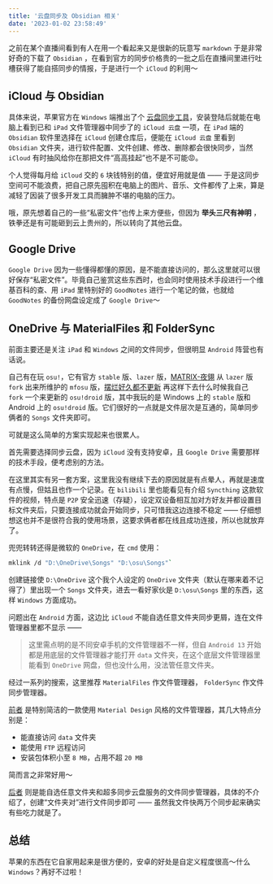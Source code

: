 ```yaml
---
title: '云盘同步及 Obsidian 相关'
date: '2023-01-02 23:58:49'
---
```


之前在某个直播间看到有人在用一个看起来又是很新的玩意写 `markdown` 于是非常好奇的下载了 `Obsidian` ，在看到官方的同步价格贵的一批之后在直播间里进行吐槽获得了能自搭同步的情报，于是进行一个 `iCloud` 的利用～

## iCloud 与 Obsidian

具体来说，苹果官方在 `Windows` 端推出了个 [云盘同步工具](https://www.microsoft.com/store/productId/9PKTQ5699M62)，安装登陆后就能在电脑上看到已和 `iPad` 文件管理器中同步了的 `iCloud 云盘` 一项，在 `iPad` 端的 `Obsidian` 软件里选择在 `iCloud` 创建仓库后，便能在 `iCloud 云盘` 里看到 `Obsidian` 文件夹，进行软件配置、文件创建、修改、删除都会很快同步，当然 `iCloud` 有时抽风给你在那把文件“高高挂起”也不是不可能😡。

个人觉得每月给 `iCloud` 交的 `6` 块钱特别的值，便宜好用就是值 —— 于是这同步空间可不能浪费，把自己原先囤积在电脑上的图片、音乐、文件都传了上来，算是减轻了因装了很多开发工具而臃肿不堪的电脑的压力。

哦，原先想着自己的一些“私密文件”也传上来方便些，但因为 **举头三尺有神明** ，铁拳还是有可能砸到云上贵州的，所以转向了其他云盘。

## Google Drive

`Google Drive` 因为一些懂得都懂的原因，是不能直接访问的，那么这里就可以很好保存“私密文件”。毕竟自己鉴赏这些东西时，也会同时使用技术手段进行一个维基百科的查、用 `iPad` 里特别好的 `GoodNotes` 进行一个笔记的做，也就给 `GoodNotes` 的备份网盘设定成了 `Google Drive`～

## OneDrive 与 MaterialFiles 和 FolderSync

前面主要还是关注 `iPad` 和 `Windows` 之间的文件同步，但很明显 `Android` 阵营也有话说。

自己有在玩 `osu!`，它有官方 `stable` 版、`lazer` 版，[MATRIX-夜翎](https://space.bilibili.com/305637715) 从 `lazer` 版 `fork` 出来所维护的 `mfosu` 版，[摆烂好久都不更新](https://github.com/osudroid/osu-droid) 再这样下去什么时候我自己 `fork` 一个来更新的 `osu!droid` 版，其中我玩的是 Windows 上的 `stable` 版和 Android 上的 `osu!droid` 版。它们很好的一点就是文件层次是互通的，简单同步俩者的 `Songs` 文件夹即可。

可就是这么简单的方案实现起来也很累人。

首先需要选择同步云盘，因为 `iCloud` 没有支持安卓，且 `Google Drive` 需要那样的技术手段，便考虑别的方法。

在这里其实有另一套方案，这里我没有继续下去的原因就是有点晕人，再就是速度有点慢，但姑且也作一个记录。在 `bilibili` 里也能看见有介绍 `Syncthing` 这款软件的视频，特点是 `P2P` 安全迅速（存疑），设定双设备相互加对方好友并都设置目标文件夹后，只要连接成功就会开始同步，只可惜我这边连接不稳定 —— 仔细想想这也并不是很符合我的使用场景，这要求俩者都在线且成功连接，所以也就放弃了。

兜兜转转还得是微软的 `OneDrive`，在 `cmd` 使用：

```bash
mklink /d "D:\OneDrive\Songs" "D:\osu\Songs"`
```

创建链接使 `D:\OneDrive` 这个我个人设定的 `OneDrive` 文件夹（默认在哪来着不记得了）里出现一个 `Songs` 文件夹，进去一看好家伙是 `D:\osu\Songs` 里的东西，这样 `Windows` 方面成功。

问题出在 `Android` 方面，这边比 `iCloud` 不能自选任意文件夹同步更屑，连在文件管理器里都不显示 ——

> 这里需点明的是不同安卓手机的文件管理器不一样，但自 `Android 13` 开始都是用底层的文件管理器才能打开 `data` 文件夹，在这个底层文件管理器里能看到 `OneDrive` 网盘，但也没什么用，没法管任意文件夹。

经过一系列的搜索，这里推荐 `MaterialFiles` 作文件管理器， `FolderSync` 作文件同步管理器。

[前者](https://github.com/zhanghai/MaterialFiles) 是特别简洁的一款使用 `Material Design` 风格的文件管理器，其几大特点分别是：

- 能直接访问 `data` 文件夹
- 能使用 `FTP` 远程访问
- 安装包体积小至 `8 MB`，占用不超 `20 MB`

简而言之非常好用～

[后者](https://play.google.com/store/apps/details?id=dk.tacit.android.foldersync.lite) 则是能自选任意文件夹和超多同步云盘服务的文件同步管理器，具体的不介绍了，创建“文件夹对”进行文件同步即可 —— 虽然我文件快两万个同步起来确实有些吃力就是了。

## 总结

苹果的东西在它自家用起来是很方便的，安卓的好处是自定义程度很高～什么 `Windows`？再好不过啦！
